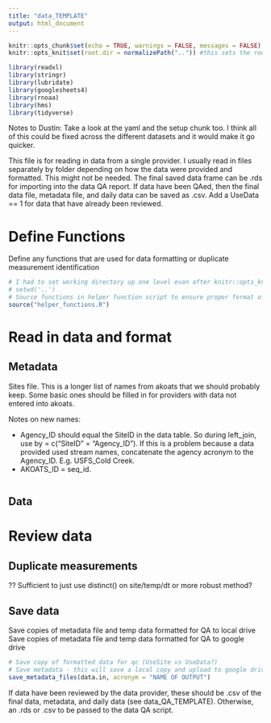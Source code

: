 ```yaml
---
title: "data_TEMPLATE"
output: html_document
---
```


```r
knitr::opts_chunk$set(echo = TRUE, warnings = FALSE, messages = FALSE)
knitr::opts_knit$set(root.dir = normalizePath("..")) #this sets the root.dir up one level back to the project so that paths are relative to the project directory.

library(readxl)
library(stringr)
library(lubridate)
library(googlesheets4)
library(rnoaa)
library(hms)
library(tidyverse)
```


Notes to Dustin: Take a look at the yaml and the setup chunk too. I think all of this could be fixed across the different datasets and it would make it go quicker.

This file is for reading in data from a single provider. I usually read in files separately by folder depending on how the data were provided and formatted. This might not be needed. The final saved data frame can be .rds for importing into the data QA report. If data have been QAed, then the final data file, metadata file, and daily data can be saved as .csv. Add a UseData == 1 for data that have already been reviewed.

# Define Functions
Define any functions that are used for data formatting or duplicate measurement identification



```r
# I had to set working directory up one level evan after knitr::opts_knit$set(root.dir = normalizePath(".."))  in order to source the helper function 
# setwd('..')
# Source functions in helper function script to ensure proper format of saved data
source("helper_functions.R")

```

# Read in data and format

## Metadata

Sites file. This is a longer list of names from akoats that we should probably keep. Some basic ones should be filled in for providers with data not entered into akoats.

Notes on new names:

* Agency_ID should equal the SiteID in the data table. So during left_join, use by = c("SiteID" = "Agency_ID"). If this is a problem because a data provided used stream names, concatenate the agency acronym to the Agency_ID. E.g. USFS_Cold Creek.
* AKOATS_ID = seq_id.


```r


```



## Data

# Review data


## Duplicate measurements

?? Sufficient to just use distinct() on site/temp/dt or more robust method?

## Save data 
Save copies of metadata file and temp data formatted for QA to local drive
Save copies of metadata file and temp data formatted for QA to google drive

```r
# Save copy of formatted data for qc (UseSite vs UseData?)
# Save metadata - this will save a local copy and upload to google drive
save_metadata_files(data.in, acronym = "NAME OF OUTPUT")


```


If data have been reviewed by the data provider, these should be .csv of the final data, metadata, and daily data (see data_QA_TEMPLATE). Otherwise, an .rds or .csv to be passed to the data QA script.
